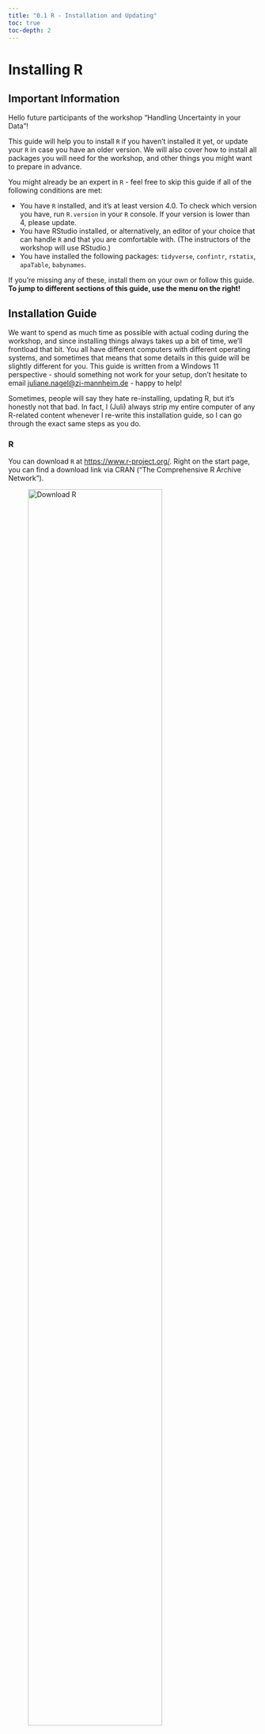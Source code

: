 ```yaml
---
title: "0.1 R - Installation and Updating"
toc: true
toc-depth: 2
---
```


# Installing R

## Important Information

Hello future participants of the workshop "Handling Uncertainty in your Data"!

This guide will help you to install `R` if you haven't installed it yet, or update your `R` in case you have an older version. We will also cover how to install all packages you will need for the workshop, and other things you might want to prepare in advance.

You might already be an expert in `R` - feel free to skip this guide if all of the following conditions are met:

- You have `R` installed, and it's at least version 4.0. To check which version you have, run `R.version` in your `R` console. If your version is lower than 4, please update.
- You have RStudio installed, or alternatively, an editor of your choice that can handle `R` and that you are comfortable with. (The instructors of the workshop will use RStudio.)
- You have installed the following packages: `tidyverse`, `confintr`, `rstatix`, `apaTable`, `babynames`.

If you're missing any of these, install them on your own or follow this guide. **To jump to different sections of this guide, use the menu on the right!**

## Installation Guide

We want to spend as much time as possible with actual coding during the workshop, and since installing things always takes up a bit of time, we'll frontload that bit. You all have different computers with different operating systems, and sometimes that means that some details in this guide will be slightly different for you.
This guide is written from a Windows 11 perspective - should something not work for your setup, don't hesitate to email <juliane.nagel@zi-mannheim.de> - happy to help!

Sometimes, people will say they hate re-installing, updating R, but it's honestly not that bad. In fact, I (Juli) always strip my entire computer of any R-related content whenever I re-write this installation guide, so I can go through the exact same steps as you do.

### R

You can download `R` at [https://www.r-project.org/](https://www.r-project.org/).
Right on the start page, you can find a download link via CRAN ("The Comprehensive R Archive Network").

![Download R](images/download_r.png){width=80% fig-align="center"}


When clicking it, you will be asked to choose a CRAN mirror, which might sound a bit obscure. Simply put, the those "mirrors" around the world are servers containing identical information, in this case, the source code, additional packages and all the documentation of `R`. Even if one of the servers should be down, you can still get `R` from any of the other servers. You can download `R` using any mirror that you like, but you can choose a server near your location for better bandwidth. Whichever mirror you pick: Dowload R for your operating system on the next page. In my case, that's windows.

![R for Windows](images/download_r_win.png){width=100% fig-align="center"}

On the next page, what you want is "base" - base `R` is the "basic version" of `R`, i.e., `R` without any additions.

![Download base R](images/base_r.png){width=100% fig-align="center"}

On the next page, click the download link at the top (in my case "Download R-4.4.1 for Windows"). Once the download is complete, execute the installation file and simply click through the installation - the default settings are fine.

### OPTIONAL for Windows Users: Rtools

If you are using Windows, you might also want to install Rtools (but you don't have to). Here is what it does (so you can make an informed decision): In `R`, you will frequently use additional "packages" that offer additional functionalities beyond base `R` (e.g., functions that run fancy statistical models). Most of the time, you just download and install the pre-built "binary version" of a package, which means it is ready to be used on Windows. Sometimes, the latest version of a package is not available as a binary (yet). In this case, `R` will ask you whether it should "compile" the package from source, i.e., build it on your computer. For this, Rtools is needed on Windows. (Mac users don't need this additional tool, and Linux users are usually compile everything anyways :-) )

You don't have to use Rtools on Windows - if you don't have it, you won't be able to compile packages "from source", but will have to wait until a binary version is available. I.e., you might end up with a package version that is slightly older. In most cases, that's fine. Sometimes, when installing packages without Rtools, you might get a warning that Rtools is missing, but you can just ignore that.

If you want to install Rtools (honestly, it doesn't hurt and isn't complicated at all), you can find it on the same page where we previously found "base" (`R`) - see screenshot above. This time, click "Rtools". Pick the version that corresponds to the R version you just installed (in my case, that's 4.4). The download link is a bit hidden on the page:

![Rtools installer](images/download_rtools.png){width=100% fig-align="center"}

After downloading, execute the installation file (default options are recommended).

### RStudio

`R` is just a programming language - **where** you write your `R` code is up to you. However, some options are better than others. For example, writing it on a piece of paper or in Word is inconvenient, because it will be difficult to run the code afterwards. There are several code editors around that are much more helpful. Code editors offer some convenient features to help you code (e.g., displaying your code in different colours to make it more readable). Some editors are specialized to work with `R` code. One of these, probably the most popular right now, is [RStudio](https://posit.co/downloads/).

Below, you can find a screenshot of what RStudio can look like. (Without going into detail, it's obvious that it comes with a lot of useful gadgets.)

![RStudio Screenshot](images/rstudio_screenshot.png){width=120% fig-align="center"}

What you want to download is the **free version of RStudio Desktop** here: [https://rstudio.com/products/rstudio/download/](https://rstudio.com/products/rstudio/download/). (In my case, there's a "download RStudio Desktop for Windows" button. No need to download `R` - if you followed this guide, you already did that.) Execute the installation file - the default options are fine.

If you open RStudio after the installation, don't be worried when it doesn't look like the screenshot above. I customized the appearance of my RStudio because this is what works best for me. Don't hesitate to play around under **Tools** $\to$ **Global Options** $\to$ **Appearance**.

By the way, RStudio is such a common editor for `R` that people frequently confuse it with `R` itself! E.g., sometimes, in scientific papers, you will read things like "we used RStudio version 2024.4.2.764 for all analyses". However, that does not tell me much (if anything) about their analyses, because the important information is what version of `R` they used. It's a bit like writing "I've written the paper in Word" when what you want to say is "I've written the paper in English". Don't make this mistake in the future - `R` and RStudio are completely different things!

Aaaaand we're done! To confirm that everything worked, open RStudio. There should be a tab that says "console" somewhere. Here, you can run `R` code. 
If you type in `41 + 1` and press Enter, `[1] 42` should appear below. If it doesn't, contact <juliane.nagel@zi-mannheim.de> for trouble shooting.

# Installing packages

For this workshop, please install the following packages:

- `tidyverse`
- `confintr`
- `rstatix`
- `apaTable`
- `babynames`

## About packages

When we've installed `R`, it can already do quite a lot of things (if not everything). However, the question is how conveniently (and standardized) we can achieve something. For example, we **could** write code that computes a linear mixed model for us - but most of us would certainly prefer to use a pre-existing function for that. Luckily, someone already wrote such a function, but it's not included in `R` from the start. If we want to use additional functions (or additional data sets!), we have to install additional "packages". It is very common to have many different additional packages installed.

## How to install packages

As often the case in `R`, there are several ways to achieve what we want (here, install a package). We will describe several options here - you can just stick to the one you like best.
Either way, if you install a package you do not have yet, it will get installed (duh!), but if you install a package you have already installed, the version you currently have will be overwritten by the latest version of the package that's available.

Whichever method you use, `R` will then tell you some things about the installation status of the package (e.g., where the package was installed, how large it is etc.) in the console. Most importantly, whether the installation was successful. It should say "package ‘babynames’ successfully unpacked and MD5 sums checked" somewhere at the end.

As an example, we will install the package `babynames`, which includes data about the popularity of different baby names over the years. (Packages that provide additional functions for `R` are more common, but packages are also a great way to provide toy data sets to other people!) For this package, the "report" `R` gives you is very short - don't worry if the console goes a little crazy if you install bigger packages with a lot of "dependencies" (i.e., that require additional packages to work and install those as well during the process).

### install.packages()

You can install the package by typing `install.packages("babynames")` in an `R` console (e.g., after opening RStudio) and pressing enter.

You can install multiple packages at once like this: `install.packages(c("babynames", "apaTable"))`. Mind the `c()` wrapped around the package names.

![Install packages in the console](images/babynames_console.png){width=80% fig-align="center"}

### RStudio Tools

Within RStudio, click on *Tools* at the top, and then *Install Packages...*. Enter the package you would like to install (`babynames`). Autocomplete should help you. The installation report in the console should look like the screenshot you can find above (under "install.packages()"). All the other default options are fine (in fact, if you use `install.packages()` as shown above, it will use the same default options).

You can install multiple packages at once by entering multiple package names (separated by a space or comma).

![Install packages via the RStudio tools](images/babynames_tools.png){width=50% fig-align="center"}

### RStudio autodetect

It is worth noting that RStudio will warn you if you open a script that loads a package that you have not installed. (We did not talk about loading packages yet - more about that in the introductory workshop - but briefly, you need to load packages that you want to use first in your `R` scripts.) You can simply click on "install" and any missing packages you need for the script in question will automatically be installed. Once again, the report in the console should look the same as above. Note that this method does not work for updating packages that you already have installed.

![RStudio missing packages autodetect](images/missing_packages.png){width=80% fig-align="center"}

### If things go wrong

Sometimes, installing packages can lead to unexpected errors. In many cases, the issue is not caused by the package you are trying to install itself, but rather by another package that it requires and also installs in the process. Surprisingly often, the issue can be fixed by directly re-installing the package that caused the process to fail, and then trying to install the original package you wanted again. If a package is very stubborn and does not want to be installed, contact <juliane.nagel@zi-mannheim.de> for trouble shooting.

### Sidenote

By the way: Anyone can write an `R` package. That means that you should not install any packages that you do not trust. Packages that you can get from CRAN have to pass several quality checks and have to fulfill certain requirements (e.g., that no sneaky .exe files are included in the package), so they are safe to install. It is also possible to e.g. get packages from users on GitHub, but you can't install them using e.g. `install.packages()`, but will need additional tools for this (such as the package `devtools`).

# Updating R

TO DO.
